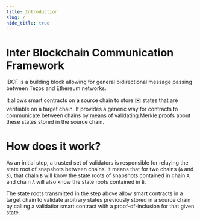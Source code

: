 ```yaml
---
title: Introduction
slug: /
hide_title: true
---
```



<head>
  <meta
    name="description"
    content="IBCF Documentation - Introduction"
  />
</head>

<div class="padding-vert--md"></div>

# Inter Blockchain Communication Framework

IBCF is a building block allowing for general bidirectional message passing between Tezos and Ethereum networks.

It allows smart contracts on a source chain to store ✉️ states that are verifiable on a target chain. It provides a generic way for contracts to communicate between chains by means of validating Merkle proofs about these states stored in the source chain.

# How does it work?

As an initial step, a trusted set of validators is responsible for relaying the state root of snapshots between chains.
It means that for two chains  (`A` and `B`), that chain `B` will know the state roots of snapshots contained in chain `A`, and
chain `A` will also know the state roots contained in `B`.

<div class="padding-vert--md"></div>

<center>
<ThemedImage
  width="480px"
  sources={{
    light: useBaseUrl("/img/ibcf-relay.svg"),
    dark: useBaseUrl("/img/ibcf-relay-dark.svg"),
  }}
/>
</center>

<div class="padding-vert--md"></div>

The state roots transmitted in the step above allow smart contracts in a target chain to validate arbitrary states previously stored in a source chain by calling a validatior smart contract with a proof-of-inclusion for that given state.

<div class="padding-vert--md"></div>

<center>
<ThemedImage
  width="520px"
  sources={{
    light: useBaseUrl("/img/ibcf-client-interaction.svg"),
    dark: useBaseUrl("/img/ibcf-client-interaction-dark.svg"),
  }}
/>
</center>
